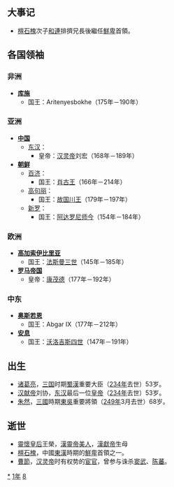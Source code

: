 {{yearTOC|181|东汉'''[[光和|光和]]四年'''}}

== 大事记 ==
*[[檀石槐|檀石槐]]次子[[和連|和連]]排擠兄長後繼任[[鮮卑|鮮卑]]首領。

== 各国领袖 ==
=== 非洲 ===
*'''[[库施|库施]]'''
**国王：Aritenyesbokhe（175年－190年）

=== 亚洲 ===
*'''[[中国|中国]]'''
**[[东汉|东汉]]：
***皇帝：[[汉灵帝|汉灵帝]]刘宏（168年－189年）
*'''[[朝鲜民主主义人民共和国|朝鲜]]'''
**[[百濟|百济]]：
***国王：[[肖古王|肖古王]]（166年－214年）
**[[高句丽|高句丽]]：
***国王：[[故国川王|故国川王]]（179年－197年）
**[[新罗|新罗]]：
***国王：[[阿达罗尼师今|阿达罗尼师今]]（154年－184年）

=== 欧洲 ===
*'''[[高加索伊比利亞王國|高加索伊比里亚]]'''
**国王：[[法斯曼三世|法斯曼三世]]（145年－185年）
*'''[[羅馬帝國|罗马帝国]]'''
**皇帝：[[康茂德|康茂德]]（177年－192年）

=== 中东 ===
*'''[[奥斯若恩|奥斯若恩]]'''
**国王：Abgar IX（177年－212年）
*'''[[安息_(国家)|安息]]''' 
**国王：[[沃洛吉斯四世|沃洛吉斯四世]]（147年－191年）

== 出生 ==
* [[诸葛亮|诸葛亮]]，[[三国|三国]]时期[[蜀汉|蜀漢]]重要大臣（[[234年|234年]]去世）53岁。
* [[汉献帝|汉献帝]]刘协，[[东汉|东汉]]最后一位[[皇帝|皇帝]]（[[234年|234年]]去世）53岁。
* [[朱然|朱然]]，[[三国|三國]]時期[[孫吳|東吳]]重要將領（[[249年|249年]]3月去世）68岁。

== 逝世 ==
{{Wikisource year mention}}
*[[靈懷皇后|靈懷皇后]]王榮，[[漢靈帝|漢靈帝]][[美人|美人]]，[[漢獻帝|漢獻帝]]生母
*[[檀石槐|檀石槐]]，中國[[東漢|東漢]]時期的[[鮮卑|鮮卑]]首領之一。
*[[曹節_(宦官)|曹節]]，[[汉灵帝|汉灵帝]]时有权势的[[宦官|宦官]]，曾参与诛杀[[窦武|窦武]]、[[陈蕃|陈蕃]]。

[[Category:181年|*]]
[[Category:180年代|1年]]
[[Category:2世纪各年|8]]